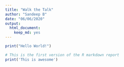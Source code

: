 ```yaml
---
title: "Walk the Talk"
author: "Sandeep B"
date: "06/06/2020"
output: 
  html_document: 
    keep_md: yes
---
```


```r
print("Hello World!")

# This is the first version of the R markdown report
print('This is awesome')
```

